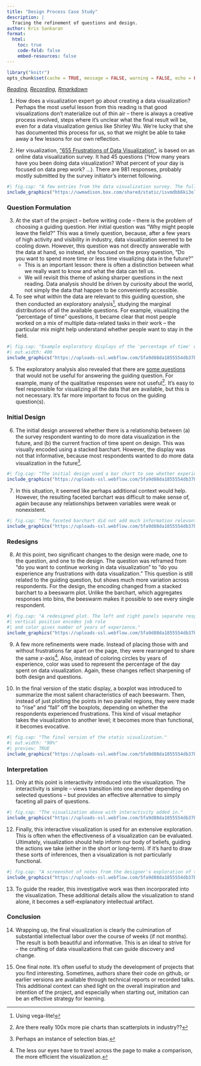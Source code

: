```yaml
---
title: "Design Process Case Study"
description: | 
  Tracing the refinement of questions and design. 
author: Kris Sankaran
format:
  html:
    toc: true
    code-fold: false
    embed-resources: false
---
```



```r
library("knitr")
opts_chunk$set(cache = TRUE, message = FALSE, warning = FALSE, echo = FALSE)
```

_[Reading](https://www.datasketch.es/project/655-frustrations-doing-data-visualization), [Recording](https://mediaspace.wisc.edu/media/Week%2014%20%5B2%5D%20Design%20Process%20Case%20Study/1_pqp834l9), [Rmarkdown](https://github.com/krisrs1128/stat436_s24/blob/main/notes/2024-12-27-week14-2.Rmd)_

1. How does a visualization expert go about creating a data visualization?
Perhaps the most useful lesson from this reading is that good visualizations
don't materialize out of thin air -- there is always a creative process
involved, steps where it's unclear what the final result will be, even for a
data visualization genius like Shirley Wu. We're lucky that she has documented
this process for us, so that we might be able to take away a few lessons for our
own reflection.

2. Her visualization, ["655 Frustrations of Data
Visualization"](https://shirleywu.studio/community/), is based on an online
data visualization survey. It had 45 questions ("How many years have you been
doing data visualization? What percent of your day is focused on data prep work?
...). There are 981 responses, probably mostly submitted by the survey
initiator's internet following.

```r
#| fig.cap: "A few entries from the data visualization survey. The full data are publicly available [here](https://github.com/data-visualization-society/data_visualization_survey/blob/master/data/cleaned_survey_results_2017.csv)."
include_graphics("https://uwmadison.box.com/shared/static/isvmdbb6ki3olgzpnouq9pl45i0pd9c0.png")
```

### Question Formulation

3. At the start of the project -- before writing code -- there is the problem of
choosing a guiding question. Her initial question was "Why might people leave
the field?" This was a timely question, because, after a few years of high
activity and visibility in industry, data visualization seemed to be cooling
down. However, this question was not directly answerable with the data at hand,
so instead, she focused on the proxy question, "Do you want to spend more time
or less time visualizing data in the future?"
    * This is an important lesson: there is often a distinction between what we
    really want to know and what the data can tell us.
    * We will revisit this theme of asking sharper questions in the next reading.
    Data analysis should be driven by curiosity about the world, not simply the
    data that happen to be conveniently accessible.

4. To see what within the data are relevant to this guiding question, she then
conducted an exploratory analysis^[Using vega-lite!], studying the marginal
distributions of all the available questions. For example, visualizing the
"percentage of time" questions, it became clear that most people worked on a mix
of multiple data-related tasks in their work -- the particular mix might help
understand whether people want to stay in the field.

```r
#| fig.cap: "Example exploratory displays of the 'percentage of time' questions on the data science survey."
#| out.width: 400
include_graphics("https://uploads-ssl.webflow.com/5fa9d88da1855554db37b1e1/5fc61cc310e3c74f94ee343a_percenttime.jpeg")
```

5. The exploratory analysis also revealed that there are [some
questions](https://uploads-ssl.webflow.com/5fa9d88da1855554db37b1e1/5fc61cc3f46a9b23e56d8ad8_qualitative.jpeg)
that would not be useful for answering the guiding question. For example, many
of the qualitative responses were not useful^[Are there really 100x more pie
charts than scatterplots in industry??]. It's easy to feel responsible for
visualizing all the data that are available, but this is not necessary. It's far
more important to focus on the guiding question(s).

### Initial Design

6. The initial design answered whether there is a relationship between (a) the
survey respondent wanting to do more data visualization in the future, and (b)
the current fraction of time spent on design. This was visually encoded using a
stacked barchart. However, the display was not that informative, because most
respondents wanted to do more data visualization in the future^[Perhaps an
instance of selection bias.].

```r
#| fig.cap: "The initial design used a bar chart to see whether experience was related to interest in further work in data visualization."
include_graphics("https://uploads-ssl.webflow.com/5fa9d88da1855554db37b1e1/5fc61cc4bad27a0e9fbb781e_histogram.png")
```

7. In this situation, it seemed like perhaps additional context would help.
However, the resulting faceted barchart was difficult to make sense of, again
because any relationships between variables were weak or nonexistent.

```r
#| fig.cap: "The faceted barchart did not add much information relevant to the guiding question."
include_graphics("https://uploads-ssl.webflow.com/5fa9d88da1855554db37b1e1/5fc61cc3bbf6c48498703734_split_histogram.png")
```

### Redesigns

8. At this point, two significant changes to the design were made, one to the
question, and one to the design. The question was reframed from "do you want to
continue working in data visualization" to "do you experience any frustrations
with data visualization." This question is still related to the guiding
question, but shows much more variation across respondents. For the design, the
encoding changed from a stacked barchart to a beeswarm plot. Unlike the
barchart, which aggregates responses into bins, the beeswarm makes it possible
to see every single respondent.

```r
#| fig.cap: "A redesigned plot. The left and right panels separate respondents with and without frustrations
#| vertical position encodes job role
#| and color gives number of years of experience."
include_graphics("https://uploads-ssl.webflow.com/5fa9d88da1855554db37b1e1/5fc61cc41f5b4208e98d517f_beeswarm.png")
```

9. A few more refinements were made. Instead of placing those with and without
frustrations far apart on the page, they were rearranged to share the same
$x$-axis^[The less our eyes have to travel across the page to make a comparison,
the more efficient the visualization.]. Also, instead of coloring circles by
years of experience, color was used to represent the percentage of the day spent
on data visualization. Again, these changes reflect sharpening of both design
and questions.

10. In the final version of the static display, a boxplot was introduced to
summarize the most salient characteristics of each beeswarm. Then, instead of
just plotting the points in two parallel regions, they were made to "rise" and
"fall" off the boxplots, depending on whether the respondents experienced
frustrations. This kind of visual metaphor takes the visualization to another
level; it becomes more than functional, it becomes evocative.

```r
#| fig.cap: "The final version of the static visualization."
#| out.width: "90%"
#| preview: TRUE
include_graphics("https://uploads-ssl.webflow.com/5fa9d88da1855554db37b1e1/5fc61cc4356e0d312965c372_split_beeswarm.png")
```

### Interpretation

11. Only at this point is interactivity introduced into the visualization. The
interactivity is simple -- views transition into one another depending on
selected questions -- but provides an effective alternative to simply faceting
all pairs of questions.

```r
#| fig.cap: "The visualization above with interactivity added in."
include_graphics("https://uploads-ssl.webflow.com/5fa9d88da1855554db37b1e1/5fc61cc45c83ddedf6089f0c_brush.gif")
```

12. Finally, this interactive visualization is used for an extensive
exploration. This is often when the effectiveness of a visualization can be
evaluated. Ultimately, visualization should help inform our body of beliefs,
guiding the actions we take (either in the short or long-term). If it's hard to
draw these sorts of inferences, then a visualization is not particularly
functional.

```r
#| fig.cap: "A screenshot of notes from the designer's exploration of the resulting visualization."
include_graphics("https://uploads-ssl.webflow.com/5fa9d88da1855554db37b1e1/5fc61cc4d7219332619180f9_frustrations1.jpeg")
```

13. To guide the reader, this investigative work was then incorporated into the
visualization. These additional details allow the visualization to stand alone,
it becomes a self-explanatory intellectual artifact.

### Conclusion

14. Wrapping up, the final visualization is clearly the culmination of
substantial intellectual labor over the course of weeks (if not months). The
result is both beautiful and informative. This is an ideal to strive for -- the
crafting of data visualizations that can guide discovery and change.

15. One final note. It's often useful to study the development of projects that
you find interesting. Sometimes, authors share their code on github, or earlier
versions are available through technical reports or recorded talks. This
additional context can shed light on the overall inspiration and intention of
the project, and especially when starting out, imitation can be an effective
strategy for learning.
